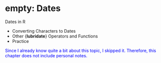 # empty: Dates {#sec-04}


::::: {#obj-chap04}
:::: {.my-objectives}
::: {.my-objectives-header}
Dates in R
:::

::: {.my-objectives-container}

- Converting Characters to Dates
- Other {**lubridate**} Operators and Functions
- Practice


:::
::::
:::::



::: {.callout-note style="color: blue;"}
Since I already know quite a bit about this topic, I skipped it. Therefore, this chapter does not include personal notes.
:::
